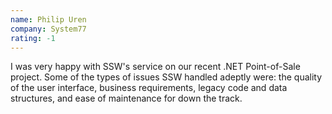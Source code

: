 ```yaml
---
name: Philip Uren
company: System77
rating: -1
---
```


I was very happy with SSW's service on our recent .NET Point-of-Sale project. Some of the types of issues SSW handled adeptly were: the quality of the user interface, business requirements, legacy code and data structures, and ease of maintenance for down the track.

